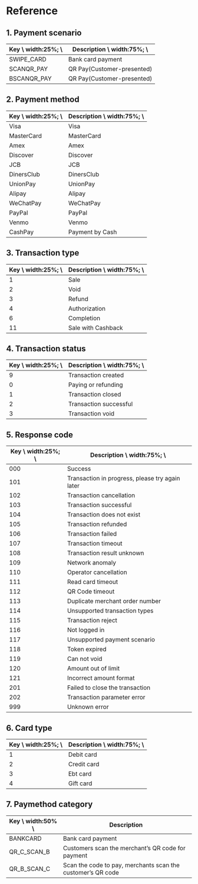 # Reference

## 1. Payment scenario

| Key \ width:25%; \ | Description \ width:75%; \ |
|--------------------|----------------------------|
| SWIPE_CARD         | Bank card payment          |
| SCANQR_PAY         | QR Pay(Customer-presented) |
| BSCANQR_PAY        | QR Pay(Customer-presented) |

## 2. Payment method

| Key \ width:25%; \ | Description \ width:75%; \ |
|--------------------|----------------------------|
| Visa               | Visa                       |
| MasterCard         | MasterCard                 |
| Amex               | Amex                       |
| Discover           | Discover                   |
| JCB                | JCB                        |
| DinersClub         | DinersClub                 |
| UnionPay           | UnionPay                   |
| Alipay             | Alipay                     |
| WeChatPay          | WeChatPay                  |
| PayPal             | PayPal                     |
| Venmo              | Venmo                      |
| CashPay            | Payment by Cash            |


## 3. Transaction type

| Key \ width:25%; \ | Description \ width:75%; \ |
|--------------------|----------------------------|
| 1                  | Sale                       |
| 2                  | Void                       |
| 3                  | Refund                     |
| 4                  | Authorization              |
| 6                  | Completion                 |
| 11                 | Sale with Cashback         |

## 4. Transaction status

| Key \ width:25%; \ | Description \ width:75%; \ |
|--------------------|----------------------------|
| 9                  | Transaction created        |
| 0                  | Paying or refunding        |
| 1                  | Transaction closed         |
| 2                  | Transaction successful     |
| 3                  | Transaction void           |

## 5. Response code

| Key \ width:25%; \ | Description \ width:75%; \                      |
|--------------------|-------------------------------------------------|
| 000                | Success                                         |
| 101                | Transaction in progress, please try again later |
| 102                | Transaction cancellation                        |
| 103                | Transaction successful                          |
| 104                | Transaction does not exist                      |
| 105                | Transaction refunded                            |
| 106                | Transaction failed                              |
| 107                | Transaction timeout                             |
| 108                | Transaction result unknown                      |
| 109                | Network anomaly                                 |
| 110                | Operator cancellation                           |
| 111                | Read card timeout                               |
| 112                | QR Code timeout                                 |
| 113                | Duplicate merchant order number                 |
| 114                | Unsupported transaction types                   |
| 115                | Transaction reject                              |
| 116                | Not logged in                                   |
| 117                | Unsupported payment scenario                    |
| 118                | Token expired                                   |
| 119                | Can not void                                    |
| 120                | Amount out of limit                             |
| 121                | Incorrect amount format                         |
| 201                | Failed to close the transaction                 |
| 202                | Transaction parameter error                     |
| 999                | Unknown error                                   |

## 6. Card type

| Key \ width:25%; \ | Description \ width:75%; \ |
|--------------------|----------------------------|
| 1                  | Debit card                 |
| 2                  | Credit card                |
| 3                  | Ebt card                   |
| 4                  | Gift card                  |

## 7. Paymethod category

| Key   \ width:50% \ | Description                                                 |
|---------------------|-------------------------------------------------------------|
| BANKCARD            | Bank card payment                                           |
| QR_C_SCAN_B         | Customers scan the merchant’s QR code for payment           |
| QR_B_SCAN_C         | Scan the code to pay, merchants scan the customer’s QR code |